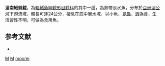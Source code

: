 {{Speciesbox
| taxon = Micronema moorei
| binomial_authority = [[Smith|Smith]], 1945
| status = NE
| status_system = IUCN3.1
| synonyms = *''Kryptopterus moorei'', Smith, 1945
}}

'''湄南細絲鯰'''，為[[輻鰭魚綱|輻鰭魚綱]][[鯰形目|鯰形目]][[鯰科|鯰科]]的其中一[[種|種]]，為熱帶淡水魚，分布於[[亞洲|亞洲]][[湄公河|湄公河]]下游流域，體長可達24公分，棲息在底中層水域，以小魚、[[昆蟲|昆蟲]]、[[蝦|蝦]]為食，生活習性不明，可做為食用魚。

==参考文献==
*{{FishBase_species|genus=Micronema|species=moorei |year=2015|month=7}}

{{Taxonbar}}
[[Category:1945年描述的鱼类|M]]
[[Category:食用魚|M]]
[[Category:細絲鯰屬|moorei]]